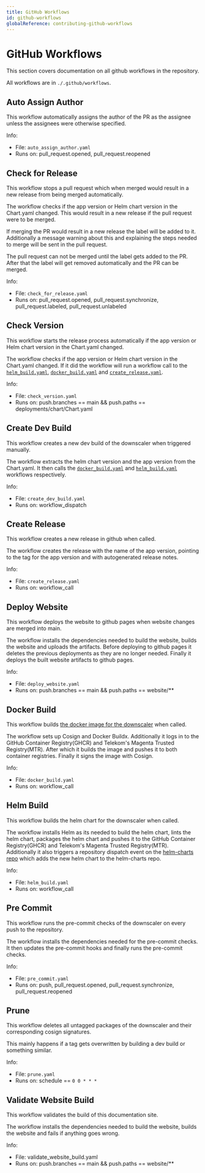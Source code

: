```yaml
---
title: GitHub Workflows
id: github-workflows
globalReference: contributing-github-workflows
---
```



# GitHub Workflows

This section covers documentation on all github workflows in the repository.

All workflows are in `./.github/workflows`.

## Auto Assign Author

This workflow automatically assigns the author of the PR as the assignee unless the assignees were otherwise specified.

Info:

- File: `auto_assign_author.yaml`
- Runs on: pull_request.opened, pull_request.reopened

## Check for Release

This workflow stops a pull request which when merged would result in a new release from being merged automatically.

The workflow checks if the app version or Helm chart version in the Chart.yaml changed.
This would result in a new release if the pull request were to be merged.

If merging the PR would result in a new release the <GithubLabel label="needs approval"/> label will be added to it.
Additionally a message warning about this and explaining the steps needed to merge will be sent in the pull request.

The pull request can not be merged until the <GithubLabel label="new release"/> label gets added to the PR.
After that the <GithubLabel label="needs approval"/> label will get removed automatically and the PR can be merged.

Info:

- File: `check_for_release.yaml`
- Runs on: pull_request.opened, pull_request.synchronize, pull_request.labeled, pull_request.unlabeled

## Check Version

This workflow starts the release process automatically if the app version or Helm chart version in the Chart.yaml changed.

The workflow checks if the app version or Helm chart version in the Chart.yaml changed.
If it did the workflow will run a workflow call to the
[`helm_build.yaml`](#helm-build), [`docker_build.yaml`](#docker-build) and [`create_release.yaml`](#create-release).

Info:

- File: `check_version.yaml`
- Runs on: push.branches == main && push.paths == deployments/chart/Chart.yaml

## Create Dev Build

This workflow creates a new dev build of the downscaler when triggered manually.

The workflow extracts the helm chart version and the app version from the Chart.yaml.
It then calls the [`docker_build.yaml`](#docker-build) and [`helm_build.yaml`](#helm-build) workflows respectively.

Info:

- File: `create_dev_build.yaml`
- Runs on: workflow_dispatch

## Create Release

This workflow creates a new release in github when called.

The workflow creates the release with the name of the app version,
pointing to the tag for the app version and with autogenerated release notes.

Info:

- File: `create_release.yaml`
- Runs on: workflow_call

## Deploy Website

This workflow deploys the website to github pages when website changes are merged into main.

The workflow installs the dependencies needed to build the website,
builds the website and uploads the artifacts.
Before deploying to github pages it deletes the previous deployments as they are no longer needed.
Finally it deploys the built website artifacts to github pages.

Info:

- File: `deploy_website.yaml`
- Runs on: push.branches == main && push.paths == website/\*\*

## Docker Build

This workflow builds [the docker image for the downscaler](ref:docs-docker-image) when called.

The workflow sets up Cosign and Docker Buildx.
Additionally it logs in to the GitHub Container Registry(GHCR) and Telekom's Magenta Trusted Registry(MTR).
After which it builds the image and pushes it to both container registries.
Finally it signs the image with Cosign.

Info:

- File: `docker_build.yaml`
- Runs on: workflow_call

## Helm Build

This workflow builds the helm chart for the downscaler when called.

The workflow installs Helm as its needed to build the helm chart,
lints the helm chart, packages the helm chart and pushes it to
the GitHub Container Registry(GHCR) and Telekom's Magenta Trusted Registry(MTR).
Additionally it also triggers a repository dispatch event on
the [helm-charts repo](https://github.com/caas-team/helm-charts) which adds the new helm chart to the helm-charts repo.

Info:

- File: `helm_build.yaml`
- Runs on: workflow_call

## Pre Commit

This workflow runs the pre-commit checks of the downscaler on every push to the repository.

The workflow installs the dependencies needed for the pre-commit checks.
It then updates the pre-commit hooks and finally runs the pre-commit checks.

Info:

- File: `pre_commit.yaml`
- Runs on: push, pull_request.opened, pull_request.synchronize, pull_request.reopened

## Prune

This workflow deletes all untagged packages of the downscaler and their corresponding cosign signatures.

This mainly happens if a tag gets overwritten by building a dev build or something similar.

Info:

- File: `prune.yaml`
- Runs on: schedule == `0 0 * * *`

## Validate Website Build

This workflow validates the build of this documentation site.

The workflow installs the dependencies needed to build the website,
builds the website and fails if anything goes wrong.

Info:

- File: validate_website_build.yaml
- Runs on: push.branches == main && push.paths == website/\*\*
